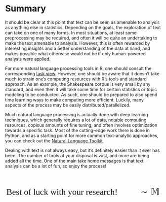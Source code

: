 # Summary

It should be clear at this point that text can be seen as amenable to analysis as anything else in statistics.  Depending on the goals, the exploration of text can take on one of many forms.  In most situations, at least some preprocessing may be required, and often it will be quite an undertaking to make the text amenable to analysis.  However, this is often rewarded by interesting insights and a better understanding of the data at hand, and makes possible what otherwise would not be if only human-powered analysis were applied.

For more natural language processing tools in R, one should consult the corresponding [task view](https://www.r-pkg.org/ctv/NaturalLanguageProcessing).  However, one should be aware that it doesn't take much to strain one's computing resources with R's tools and standard approach. As an example, the Shakespeare corpus is very small by any standard, and even then it will take some time for certain statistics or topic modeling to be conducted.  As such, one should be prepared to also spend time learning ways to make computing more efficient.  Luckily, many aspects of the process may be easily distributed/parallelized.

Much natural language processing is actually done with deep learning techniques, which generally requires a lot of data, notable computing resources, copious amounts of fine tuning, and often involves optimization towards a specific task.  Most of the cutting-edge work there is done in Python, and as a starting point for more common text-analytic approaches, you can check out the [Natural Language Toolkit](http://www.nltk.org/book/).

Dealing with text is not always easy, but it's definitely easier than it ever has been.  The number of tools at your disposal is vast, and more are being added all the time. One of the main take home messages is that text analysis can be a lot of fun, so enjoy the process!

<br>

<p style="text-align:center; font-family:'Alex Brush'; font-size:200%">Best of luck with your research! $\qquad\sim\mathbb{M}$</p> 